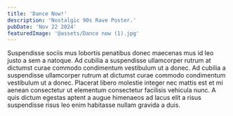 ```yaml
---
title: 'Dance Now!'
description: 'Nostalgic 90s Rave Poster.'
pubDate: 'Nov 22 2024'
featuredImage: '@assets/Dance now (1).jpg'
---
```



<ProjectImage path={image1} alt="###"/>

<ProjectImage path={image2} alt="###"/>

Suspendisse sociis mus lobortis penatibus donec maecenas mus id leo justo a sem a natoque. Ad cubilia a suspendisse ullamcorper rutrum at dictumst curae commodo condimentum vestibulum ut a donec. Ad cubilia a suspendisse ullamcorper rutrum at dictumst curae commodo condimentum vestibulum ut a donec. Placerat libero molestie integer nec mattis est et mi aenean consectetur ut elementum consectetur facilisis vehicula nunc. A quis dictum egestas aptent a augue himenaeos ad lacus elit a risus suspendisse risus leo enim habitasse nullam gravida a duis.
